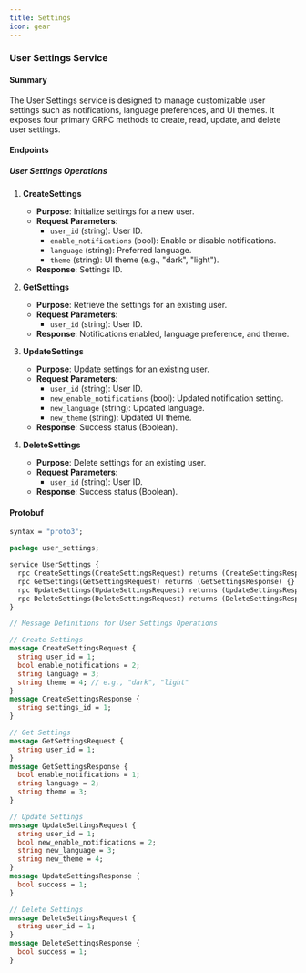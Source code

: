 ```yaml
---
title: Settings
icon: gear
---
```


### User Settings Service

#### Summary

The User Settings service is designed to manage customizable user settings such as notifications, language preferences, and UI themes. It exposes four primary GRPC methods to create, read, update, and delete user settings.

#### Endpoints

##### User Settings Operations

1. **CreateSettings**
    - **Purpose**: Initialize settings for a new user.
    - **Request Parameters**:
        - `user_id` (string): User ID.
        - `enable_notifications` (bool): Enable or disable notifications.
        - `language` (string): Preferred language.
        - `theme` (string): UI theme (e.g., "dark", "light").
    - **Response**: Settings ID.

2. **GetSettings**
    - **Purpose**: Retrieve the settings for an existing user.
    - **Request Parameters**:
        - `user_id` (string): User ID.
    - **Response**: Notifications enabled, language preference, and theme.

3. **UpdateSettings**
    - **Purpose**: Update settings for an existing user.
    - **Request Parameters**:
        - `user_id` (string): User ID.
        - `new_enable_notifications` (bool): Updated notification setting.
        - `new_language` (string): Updated language.
        - `new_theme` (string): Updated UI theme.
    - **Response**: Success status (Boolean).

4. **DeleteSettings**
    - **Purpose**: Delete settings for an existing user.
    - **Request Parameters**:
        - `user_id` (string): User ID.
    - **Response**: Success status (Boolean).

#### Protobuf

<CodeGroup>

```protobuf user_settings.proto
syntax = "proto3";

package user_settings;

service UserSettings {
  rpc CreateSettings(CreateSettingsRequest) returns (CreateSettingsResponse) {}
  rpc GetSettings(GetSettingsRequest) returns (GetSettingsResponse) {}
  rpc UpdateSettings(UpdateSettingsRequest) returns (UpdateSettingsResponse) {}
  rpc DeleteSettings(DeleteSettingsRequest) returns (DeleteSettingsResponse) {}
}

// Message Definitions for User Settings Operations

// Create Settings
message CreateSettingsRequest {
  string user_id = 1;
  bool enable_notifications = 2;
  string language = 3;
  string theme = 4; // e.g., "dark", "light"
}
message CreateSettingsResponse {
  string settings_id = 1;
}

// Get Settings
message GetSettingsRequest {
  string user_id = 1;
}
message GetSettingsResponse {
  bool enable_notifications = 1;
  string language = 2;
  string theme = 3;
}

// Update Settings
message UpdateSettingsRequest {
  string user_id = 1;
  bool new_enable_notifications = 2;
  string new_language = 3;
  string new_theme = 4;
}
message UpdateSettingsResponse {
  bool success = 1;
}

// Delete Settings
message DeleteSettingsRequest {
  string user_id = 1;
}
message DeleteSettingsResponse {
  bool success = 1;
}
```
</CodeGroup>